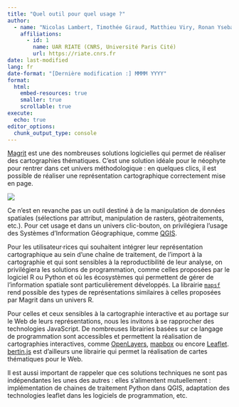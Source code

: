 ```yaml
---
title: "Quel outil pour quel usage ?"
author:
  - name: "Nicolas Lambert, Timothée Giraud, Matthieu Viry, Ronan Ysebaert"
    affiliations:
      - id: 1
        name: UAR RIATE (CNRS, Université Paris Cité)
        url: https://riate.cnrs.fr  
date: last-modified
lang: fr
date-format: "[Dernière modification :] MMMM YYYY"
format: 
  html:
    embed-resources: true
    smaller: true
    scrollable: true
execute:
  echo: true
editor_options: 
  chunk_output_type: console
---
```



[Magrit](https://magrit.cnrs.fr) est une des nombreuses solutions logicielles qui permet de réaliser des cartographies thématiques. C'est une solution idéale pour le néophyte pour rentrer dans cet univers méthodologique : en quelques clics, il est possible de réaliser une représentation cartographique correctement mise en page.   

![](synthesis_tool/synthese_outils.png)

Ce n'est en revanche pas un outil destiné à de la manipulation de données spatiales (sélections par attribut, manipulation de rasters, géotraitements, etc.). Pour cet usage et dans un univers clic-bouton, on privilégiera l'usage des Systèmes d'Information Géographique, comme [QGIS](https://www.qgis.org/fr/site/). 

Pour les utilisateur·rices qui souhaitent intégrer leur représentation cartographique au sein d'une chaîne de traitement, de l'import à la cartographie et qui sont sensibles à la reproductibilité de leur analyse, on privilégiera les solutions de programmation, comme celles proposées par le logiciel R ou Python et où les écosystèmes qui permettent de gérer de l'information spatiale sont particulièrement développés. La librairie [`mapsf`](https://riatelab.github.io/mapsf/) rend possible des types de représentations similaires à celles proposées par Magrit dans un univers R.  

Pour celles et ceux sensibles à la cartographie interactive et au portage sur le Web de leurs représentations, nous les invitons à se rapprocher des technologies JavaScript. De nombreuses librairies basées sur ce langage de programmation sont accessibles et permettent la réalisation de cartographies interactives, comme [OpenLayers](https://openlayers.org/), [mapbox](https://www.mapbox.com/) ou encore [Leaflet](https://leafletjs.com/). [bertin.js](https://github.com/neocarto/bertin) est d'ailleurs une librairie qui permet la réalisation de cartes thématiques pour le Web. 

Il est aussi important de rappeler que ces solutions techniques ne sont pas indépendantes les unes des autres : elles s'alimentent mutuellement : implémentation de chaines de traitement Python dans QGIS, adaptation des technologies leaflet dans les logiciels de programmation, etc. 




